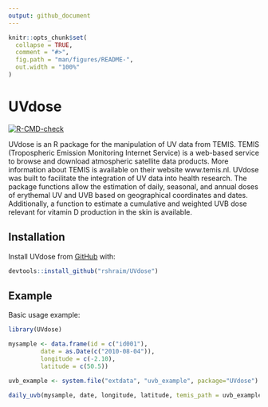 ```yaml
---
output: github_document
---
```


<!-- README.md is generated from README.Rmd. Please edit that file -->

```r
knitr::opts_chunk$set(
  collapse = TRUE,
  comment = "#>",
  fig.path = "man/figures/README-",
  out.width = "100%"
)
```

# UVdose

<!-- badges: start -->
[![R-CMD-check](https://github.com/rshraim/UVdose/actions/workflows/R-CMD-check.yaml/badge.svg)](https://github.com/rshraim/UVdose/actions/workflows/R-CMD-check.yaml)
<!-- badges: end -->

UVdose is an R package for the manipulation of UV data from TEMIS. TEMIS (Tropospheric Emission Monitoring Internet Service) is a web-based service to browse and download atmospheric satellite data products. More information about TEMIS is available on their website www.temis.nl. UVdose was built to facilitate the integration of UV data into health research. The package functions allow the estimation of daily, seasonal, and annual doses of erythemal UV and UVB based on geographical coordinates and dates. Additionally, a function to estimate a cumulative and weighted UVB dose relevant for vitamin D production in the skin is available.

## Installation

Install UVdose from [GitHub](https://github.com/) with:

``` r
devtools::install_github("rshraim/UVdose")
```

## Example

Basic usage example:

``` r
library(UVdose)

mysample <- data.frame(id = c("id001"),
         date = as.Date(c("2010-08-04")),
         longitude = c(-2.10),
         latitude = c(50.5))

uvb_example <- system.file("extdata", "uvb_example", package="UVdose")

daily_uvb(mysample, date, longitude, latitude, temis_path = uvb_example)
```
